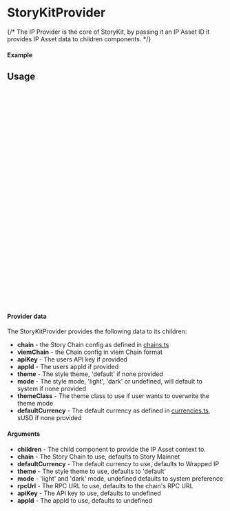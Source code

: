 

<Meta of={StoryKitProviderStory} title="Providers/StoryKitProvider" />

# StoryKitProvider

{/* The IP Provider is the core of StoryKit, by passing it an IP Asset ID it provides IP Asset data to children components. */}

#### Example

<Canvas of={StoryKitProviderStory.Mainnet} />

<Controls />

## Usage

```ts
// wrap your app with the StoryKitProvider

import { StoryKitProvider } from "@storyprotocol/storykit"
import ExampleComponent from './ExampleComponent'

const ExampleApp = () => {
  return (
    <StoryKitProvider
      apiKey={API_KEY}
      isTestnet={true}
    >
      <ExampleComponent />
    </StoryKitProvider>
  );
};

export default ExampleApp;
```

```ts
import { useStoryKitContext } from "@storyprotocol/storykit"

const ExampleComponent = () => {

  const { defaultCurrency, chain } = useStoryKitContext()

  return (
    <div className="flex flex-col bg-background">
      <div className="text-sm text-foreground">name: {chain.name}</div>
      <div className="text-sm text-foreground">currency name: {defaultCurrency.name}</div>
      ...
    </div>
  );
};

export default ExampleComponent;
```

#### Provider data

The StoryKitProvider provides the following data to its children:

- **chain** - the Story Chain config as defined in [chains.ts](https://github.com/storyprotocol/storykit/blob/main/packages/storykit/src/constants/chains.ts)
- **viemChain** - the Chain config in viem Chain format
- **apiKey** - The users API key if provided
- **appId** - The users appId if provided
- **theme** - The style theme, 'default' if none provided
- **mode** - The style mode, 'light', 'dark' or undefined, will default to system if none provided
- **themeClass** - The theme class to use if user wants to overwrite the theme mode
- **defaultCurrency** - The default currency as defined in [currencies.ts](https://github.com/storyprotocol/storykit/blob/main/packages/storykit/src/constants/currencies.ts), sUSD if none provided

#### Arguments

- **children** - The child component to provide the IP Asset context to.
- **chain** - The Story Chain to use, defaults to Story Mainnet
- **defaultCurrency** - The default currency to use, defaults to Wrapped IP
- **theme** - The style theme to use, defaults to 'default'
- **mode** - 'light' and 'dark' mode, undefined defaults to system preference
- **rpcUrl** - The RPC URL to use, defaults to the chain's RPC URL
- **apiKey** - The API key to use, defaults to undefined
- **appId** - The appId to use, defaults to undefined
